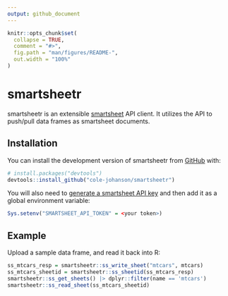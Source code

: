 ```yaml
---
output: github_document
---
```


<!-- README.md is generated from README.Rmd. Please edit that file -->

```r
knitr::opts_chunk$set(
  collapse = TRUE,
  comment = "#>",
  fig.path = "man/figures/README-",
  out.width = "100%"
)
```

# smartsheetr

<!-- badges: start -->
<!-- badges: end -->

smartsheetr is an extensible [smartsheet](https://www.smartsheet.com/) API client. It utilizes the API to push/pull data frames as smartsheet documents.

## Installation

You can install the development version of smartsheetr from [GitHub](https://github.com/) with:

``` r
# install.packages("devtools")
devtools::install_github("cole-johanson/smartsheetr")
```

You will also need to [generate a smartsheet API key](https://help.smartsheet.com/articles/2482389-generate-API-key) and then add it as a global environment variable:
``` r
Sys.setenv("SMARTSHEET_API_TOKEN" = <your token>)
```

## Example

Upload a sample data frame, and read it back into R:

```r
ss_mtcars_resp = smartsheetr::ss_write_sheet("mtcars", mtcars)
ss_mtcars_sheetid = smartsheetr::ss_sheetid(ss_mtcars_resp)
smartsheetr::ss_get_sheets() |> dplyr::filter(name == 'mtcars')
smartsheetr::ss_read_sheet(ss_mtcars_sheetid)
```

